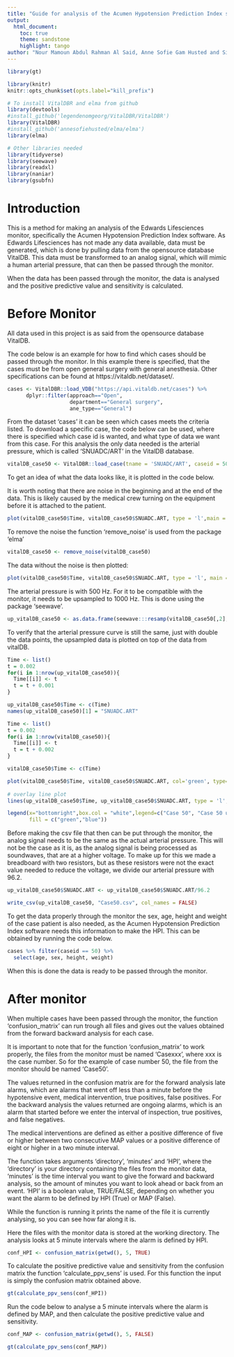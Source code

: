 ```yaml
---
title: "Guide for analysis of the Acumen Hypotension Prediction Index software by Edward Lifesciences"
output: 
  html_document:
    toc: true
    theme: sandstone
    highlight: tango
author: "Nour Mamoun Abdul Rahman Al Said, Anne Sofie Gam Husted and Sif Michelsen Jonsdottir"
---
```


```r
library(gt)

library(knitr)
knitr::opts_chunk$set(opts.label="kill_prefix")
```


```r
# To install VitalDBR and elma from github
library(devtools)                                               
#install_github('legendenomgeorg/VitalDBR/VitalDBR')
library(VitalDBR)
#install_github('annesofiehusted/elma/elma')
library(elma)

# Other libraries needed
library(tidyverse)
library(seewave)
library(readxl)
library(naniar)
library(gsubfn)
```

# Introduction

This is a method for making an analysis of the Edwards Lifesciences monitor, specifically the Acumen Hypotension Prediction Index software.
As Edwards Lifesciences has not made any data available, data must be generated, which is done by pulling data from the opensource database VitalDB. This data must be transformed to an analog signal, which will mimic a human arterial pressure, that can then be passed through the monitor.

When the data has been passed through the monitor, the data is analysed and the positive predictive value and sensitivity is calculated. 

# Before Monitor

All data used in this project is as said from the opensource database VitalDB. 

The code below is an example for how to find which cases should be passed through the monitor.  In this example there is specified, that the cases must be from open general surgery with general anesthesia. Other specifications can be found at https://vitaldb.net/dataset/. 

```r
cases <- VitalDBR::load_VDB("https://api.vitaldb.net/cases") %>%
      dplyr::filter(approach=="Open",
                    department=="General surgery",
                    ane_type=="General") 
```

From the dataset 'cases' it can be seen which cases meets the criteria listed. To download a specific case, the code below can be used, where there is specified which case id is wanted, and what type of data we want from this case. For this analysis the only data needed is the arterial pressure, which is called 'SNUADC/ART' in the VitalDB database. 
```r
vitalDB_case50 <- VitalDBR::load_case(tname = 'SNUADC/ART', caseid = 50)
```


To get an idea of what the data looks like, it is plotted in the code below.

It is worth noting that there are noise in the beginning and at the end of the data. This is likely caused by the medical crew turning on the equipment before it is attached to the patient. 
```r
plot(vitalDB_case50$Time, vitalDB_case50$SNUADC.ART, type = 'l',main = "VitalDB data with noise", xlab = "Time", ylab = "Arterial pressure")
```

To remove the noise the function 'remove_noise' is used from the package 'elma'
```r
vitalDB_case50 <- remove_noise(vitalDB_case50)
```


The data without the noise is then plotted:
```r
plot(vitalDB_case50$Time, vitalDB_case50$SNUADC.ART, type = 'l', main = "VitalDB data without noise", xlab = "Time", ylab = "Arterial pressure")
```

The arterial pressure is with 500 Hz. For it to be compatible with the monitor, it needs to be upsampled to 1000 Hz. 
This is done using the package 'seewave'. 

```r
up_vitalDB_case50 <- as.data.frame(seewave:::resamp(vitalDB_case50[,2], 500, 1000, output='sample'))
```

To verify that the arterial pressure curve is still the same, just with double the data points, the upsampled data is plotted on top of the data from vitalDB.

```r
Time <- list()
t = 0.002
for(i in 1:nrow(up_vitalDB_case50)){
  Time[[i]] <- t
  t = t + 0.001
}

up_vitalDB_case50$Time <- c(Time)
names(up_vitalDB_case50)[1] = "SNUADC.ART"
```


```r
Time <- list()
t = 0.002
for(i in 1:nrow(vitalDB_case50)){
  Time[[i]] <- t
  t = t + 0.002
}

vitalDB_case50$Time <- c(Time)
```

```r
plot(vitalDB_case50$Time, vitalDB_case50$SNUADC.ART, col='green', type='l', lwd = 5, main = "Testing upsample", xlab = "Time", ylab = "Arterial pressure") 
  
# overlay line plot  
lines(up_vitalDB_case50$Time, up_vitalDB_case50$SNUADC.ART, type = 'l', col='blue', lwd=2) 

legend(x="bottomright",box.col = "white",legend=c("Case 50", "Case 50 upsampled"),  
       fill = c("green","blue"))
```

Before making the csv file that then can be put through the monitor, the analog signal needs to be the same as the actual arterial pressure. This will not be the case as it is, as the analog signal is being processed as soundwaves, that are at a higher voltage. To make up for this we made a breadboard with two resistors, but as these resistors were not the exact value needed to reduce the voltage, we divide our arterial pressure with 96.2. 

```r
up_vitalDB_case50$SNUADC.ART <- up_vitalDB_case50$SNUADC.ART/96.2

write_csv(up_vitalDB_case50, "Case50.csv", col_names = FALSE)
```

To get the data properly through the monitor the sex, age, height and weight of the case patient is also needed, as the Acumen Hypotension Prediction Index software needs this information to make the HPI. 
This can be obtained by running the code below.

```r
cases %>% filter(caseid == 50) %>%
  select(age, sex, height, weight)
```

When this is done the data is ready to be passed through the monitor.

# After monitor

When multiple cases have been passed through the monitor, the function 'confusion_matrix' can run trough all files and gives out the values obtained from the forward backward analysis for each case. 

It is important to note that for the function 'confusion_matrix' to work properly, the files from the monitor must be named 'Casexxx', where xxx is the case number. So for the example of case number 50, the file from the monitor should be named 'Case50'.  

The values returned in the confusion matrix are for the forward analysis late alarms, which are alarms that went off less than a minute before the hypotensive event, medical intervention, true positives, false positives. For the backward analysis the values returned are ongoing alarms, which is an alarm that started before we enter the interval of inspection, true positives, and false negatives. 

The medical interventions are defined as either a positive difference of five or higher between two consecutive MAP values or a positive difference of eight or higher in a two minute interval. 

The function takes arguments 'directory', 'minutes' and 'HPI', where the 'directory' is your directory containing the files from the monitor data, 'minutes' is the time interval you want to give the forward and backward analysis, so the amount of minutes you want to look ahead or back from an event. 'HPI' is a boolean value, TRUE/FALSE, depending on whether you want the alarm to be defined by HPI (True) or MAP (False).

While the function is running it prints the name of the file it is currently analysing, so you can see how far along it is.

Here the files with the monitor data is stored at the working directory. The analysis looks at 5 minute intervals where the alarm is defined by HPI.

```r
conf_HPI <- confusion_matrix(getwd(), 5, TRUE)
```

To calculate the positive predictive value and sensitivity from the confusion matrix the function 'calculate_ppv_sens' is used. For this function the input is simply the confusion matrix obtained above.
```r
gt(calculate_ppv_sens(conf_HPI))
```


Run the code below to analyse a 5 minute intervals where the alarm is defined by MAP, and then calculate the positive predictive value and sensitivity.
```r
conf_MAP <- confusion_matrix(getwd(), 5, FALSE)

gt(calculate_ppv_sens(conf_MAP))
```
